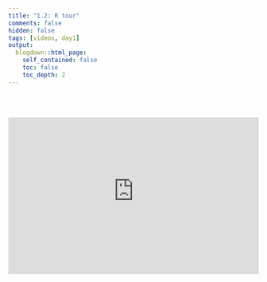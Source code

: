 ```yaml
---
title: "1.2: R tour"
comments: false
hidden: false
tags: [videos, day1]
output: 
  blogdown::html_page: 
    self_contained: false
    toc: false
    toc_depth: 2
---
```


<br><br>


<iframe style="border: 0;" width="100%" height="315" src="https://www.youtube-nocookie.com/embed/iyJhAHLOS7Q?si=S9srSRRF7PzlF_So" title="YouTube video player" frameborder="0" allow="accelerometer; autoplay; clipboard-write; encrypted-media; gyroscope; picture-in-picture" allowfullscreen webkitallowfullscreen="true" mozallowfullscreen="true"></iframe>

